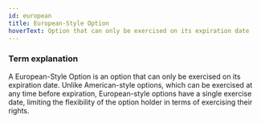 ```yaml
---
id: european
title: European-Style Option
hoverText: Option that can only be exercised on its expiration date
---
```


### Term explanation

A European-Style Option is an option that can only be exercised on its expiration date. Unlike American-style options, which can be exercised at any time before expiration, European-style options have a single exercise date, limiting the flexibility of the option holder in terms of exercising their rights.
